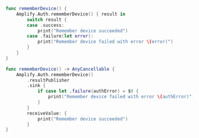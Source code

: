 <BlockSwitcher>

<CodeBlock name="Listener (iOS 11+)">

```swift
func rememberDevice() {
    Amplify.Auth.rememberDevice() { result in
        switch result {
        case .success:
            print("Remember device succeeded")
        case .failure(let error):
            print("Remember device failed with error \(error)")
        }
    }
}
```

</CodeBlock>

<CodeBlock name="Combine (iOS 13+)">

```swift
func rememberDevice() -> AnyCancellable {
    Amplify.Auth.rememberDevice()
        .resultPublisher
        .sink {
            if case let .failure(authError) = $0 {
                print("Remember device failed with error \(authError)")
            }
        }
        receiveValue: {
            print("Remember device succeeded")
        }
}
```

</CodeBlock>

</BlockSwitcher>
